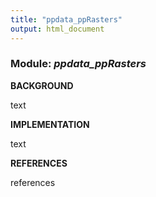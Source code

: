 ```yaml
---
title: "ppdata_ppRasters"
output: html_document
---
```


### **Module:** ***ppdata_ppRasters***

**BACKGROUND**

text

**IMPLEMENTATION** 

text

**REFERENCES**

references
